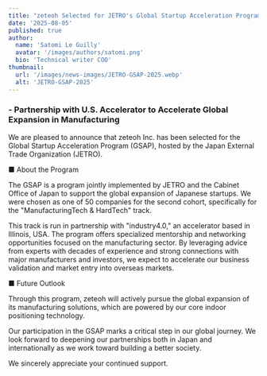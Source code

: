 ```yaml
---
title: "zeteoh Selected for JETRO's Global Startup Acceleration Program (GSAP)"
date: '2025-08-05'
published: true
author:
  name: 'Satomi Le Guilly'
  avatar: '/images/authors/satomi.png'
  bio: 'Technical writer COO'
thumbnail:
  url: '/images/news-images/JETRO-GSAP-2025.webp'
  alt: 'JETRO-GSAP-2025'
---
```


### - Partnership with U.S. Accelerator to Accelerate Global Expansion in Manufacturing ###

We are pleased to announce that zeteoh Inc. has been selected for the Global Startup Acceleration Program (GSAP), hosted by the Japan External Trade Organization (JETRO).

■ About the Program

The GSAP is a program jointly implemented by JETRO and the Cabinet Office of Japan to support the global expansion of Japanese startups. We were chosen as one of 50 companies for the second cohort, specifically for the "ManufacturingTech & HardTech" track.

This track is run in partnership with "industry4.0," an accelerator based in Illinois, USA. The program offers specialized mentorship and networking opportunities focused on the manufacturing sector. By leveraging advice from experts with decades of experience and strong connections with major manufacturers and investors, we expect to accelerate our business validation and market entry into overseas markets.

■ Future Outlook

Through this program, zeteoh will actively pursue the global expansion of its manufacturing solutions, which are powered by our core indoor positioning technology.

Our participation in the GSAP marks a critical step in our global journey. We look forward to deepening our partnerships both in Japan and internationally as we work toward building a better society.

We sincerely appreciate your continued support.